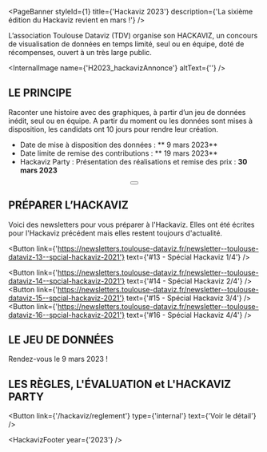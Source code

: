 

<PageBanner styleId={1} title={'Hackaviz 2023'} description={'La sixième édition du Hackaviz revient en mars !'} />

<section id="one">
<div className="inner">

L’association Toulouse Dataviz (TDV) organise son HACKAVIZ, un concours de visualisation de données en temps limité, seul ou en équipe, doté de récompenses, ouvert à un très large public.

<InternalImage name={'H2023_hackavizAnnonce'} altText={''} />

# LE PRINCIPE

Raconter une histoire avec des graphiques, à partir d’un jeu de données inédit, seul ou en équipe.
A partir du moment ou les données sont mises à disposition, les candidats ont 10 jours pour rendre leur création.

- Date de mise à disposition des données : ** 9 mars 2023**
- Date limite de remise des contributions : ** 19 mars 2023**
- Hackaviz Party : Présentation des réalisations et remise des prix : **30 mars 2023**

<div align="center">
  <Button link={'https://tally.so/r/mYj1M5'} text={"Je m'inscris"} />
</div>

# PRÉPARER L’HACKAVIZ

Voici des newsletters pour vous préparer à l'Hackaviz. Elles ont été écrites pour l'Hackaviz précédent mais elles restent toujours d'actualité.

<Button
  link={'https://newsletters.toulouse-dataviz.fr/newsletter--toulouse-dataviz-13--spcial-hackaviz-2021'}
  text={'#13 - Spécial Hackaviz 1/4'}
/>

<Button
  link={'https://newsletters.toulouse-dataviz.fr/newsletter--toulouse-dataviz-14--spcial-hackaviz-2021'}
  text={'#14 - Spécial Hackaviz 2/4'}
/>
<Button
  link={'https://newsletters.toulouse-dataviz.fr/newsletter--toulouse-dataviz-15--spcial-hackaviz-2021'}
  text={'#15 - Spécial Hackaviz 3/4'}
/>
<Button
  link={'https://newsletters.toulouse-dataviz.fr/newsletter--toulouse-dataviz-16--spcial-hackaviz-2021'}
  text={'#16 - Spécial Hackaviz 4/4'}
/>

# LE JEU DE DONNÉES

Rendez-vous le 9 mars 2023 !

<!--
Cette année, nous proposons un jeu de données inédit issu du site
[AidesCreation.org](http://aidescreation.org/consultation-aides_culturelles_versees_base_actions_soutenues-1.html).

C'est une base de données des financements collectés et
distribués par les [organismes de gestion collective des droits
d’auteur](https://fr.wikipedia.org/wiki/Soci%C3%A9t%C3%A9_de_gestion_des_droits_d%27auteur),
au titre de la rémunération pour [copie
privée](https://fr.wikipedia.org/wiki/Copie_priv%C3%A9e#France).

<Button link={'/hackaviz/2022-data'} type={'internal'} text={'Télécharger les données'} />
-->

# LES RÈGLES, L'ÉVALUATION et L'HACKAVIZ PARTY

<Button link={'/hackaviz/reglement'} type={'internal'} text={'Voir le détail'} />

<HackavizFooter year={'2023'} />

</div>
</section>
